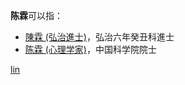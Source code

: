 '''陈霖'''可以指：
* [[陳霖_(弘治進士)|陳霖 (弘治進士)]]，弘治六年癸丑科進士
* [[陈霖_(心理学家)|陈霖 (心理学家)]]，中国科学院院士

{{disambig}}

[[Category:二字陈姓人名消歧义|lin]]